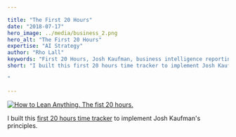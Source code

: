 ```yaml
---

title: "The First 20 Hours"
date: "2018-07-17"
hero_image: ../media/business_2.png
hero_alt: "The First 20 Hours"
expertise: "AI Strategy"
author: "Rho Lall"
keywords: "First 20 Hours, Josh Kaufman, business intelligence reporting, data driven decision making, data driven decisions, using data to make decisions"
short: "I built this first 20 hours time tracker to implement Josh Kaufman's principles.

"

---
```

[![How to Lean Anything. The fist 20 hours.](https://img.youtube.com/vi/5MgBikgcWnY/hqdefault.jpg)](https://www.youtube.com/watch?v=5MgBikgcWnY)

I built this [first 20 hours time tracker](https://docs.google.com/spreadsheets/d/1ohh14QGlr5h5PDWKeyTMxjMCy5zSNwBCg3Nu42uBEgE/edit?usp=sharing)
 to implement Josh Kaufman's principles.



